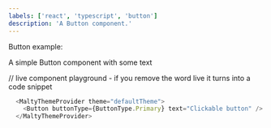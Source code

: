 ```yaml
---
labels: ['react', 'typescript', 'button']
description: 'A Button component.'
---
```



Button example:

A simple Button component with some text

// live component playground - if you remove the word live it turns into a code snippet
```js live
  <MaltyThemeProvider theme="defaultTheme">
    <Button buttonType={ButtonType.Primary} text="Clickable button" />
  </MaltyThemeProvider>
```
